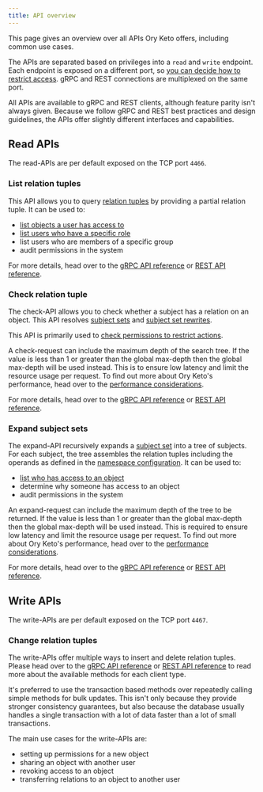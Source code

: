 ```yaml
---
title: API overview
---
```


This page gives an overview over all APIs Ory Keto offers, including common use cases.

The APIs are separated based on privileges into a `read` and `write` endpoint. Each endpoint is exposed on a different port, so
[you can decide how to restrict access](../secure.md). gRPC and REST connections are multiplexed on the same port.

All APIs are available to gRPC and REST clients, although feature parity isn't always given. Because we follow gRPC and REST best
practices and design guidelines, the APIs offer slightly different interfaces and capabilities.

## Read APIs

The read-APIs are per default exposed on the TCP port `4466`.

### List relation tuples

This API allows you to query [relation tuples](./relation-tuples.mdx) by providing a partial relation tuple. It can be used to:

- [list objects a user has access to](../guides/list-api-display-objects.mdx#listing-objects)
- [list users who have a specific role](../guides/list-api-display-objects.mdx#listing-subjects)
- list users who are members of a specific group
- audit permissions in the system

For more details, head over to the [gRPC API reference](../reference/proto-api.mdx#readservice) or
[REST API reference](../reference/rest-api.mdx#query-relation-tuples).

### Check relation tuple

The check-API allows you to check whether a subject has a relation on an object. This API resolves
[subject sets](./subjects.mdx#subject-sets) and [subject set rewrites](https://github.com/ory/keto/issues/263).

This API is primarily used to [check permissions to restrict actions](../guides/simple-access-check-guide.mdx).

A check-request can include the maximum depth of the search tree. If the value is less than 1 or greater than the global max-depth
then the global max-depth will be used instead. This is to ensure low latency and limit the resource usage per request. To find
out more about Ory Keto's performance, head over to the [performance considerations](../performance.mdx).

For more details, head over to the [gRPC API reference](../reference/proto-api.mdx#checkservice) or
[REST API reference](../reference/rest-api.mdx#check-a-relation-tuple).

### Expand subject sets

The expand-API recursively expands a [subject set](./subjects.mdx#subject-sets) into a tree of subjects. For each subject, the
tree assembles the relation tuples including the operands as defined in the [namespace configuration](./namespaces.mdx). It can be
used to:

- [list who has access to an object](../guides/expand-api-display-who-has-access.mdx)
- determine why someone has access to an object
- audit permissions in the system

An expand-request can include the maximum depth of the tree to be returned. If the value is less than 1 or greater than the global
max-depth then the global max-depth will be used instead. This is required to ensure low latency and limit the resource usage per
request. To find out more about Ory Keto's performance, head over to the [performance considerations](../performance.mdx).

For more details, head over to the [gRPC API reference](../reference/proto-api.mdx#expandservice) or
[REST API reference](../reference/rest-api.mdx#getexpand).

## Write APIs

The write-APIs are per default exposed on the TCP port `4467`.

### Change relation tuples

The write-APIs offer multiple ways to insert and delete relation tuples. Please head over to the
[gRPC API reference](../reference/proto-api.mdx#writeservice) or [REST API reference](../reference/rest-api.mdx#write) to read
more about the available methods for each client type.

It's preferred to use the transaction based methods over repeatedly calling simple methods for bulk updates. This isn't only
because they provide stronger consistency guarantees, but also because the database usually handles a single transaction with a
lot of data faster than a lot of small transactions.

The main use cases for the write-APIs are:

- setting up permissions for a new object
- sharing an object with another user
- revoking access to an object
- transferring relations to an object to another user
